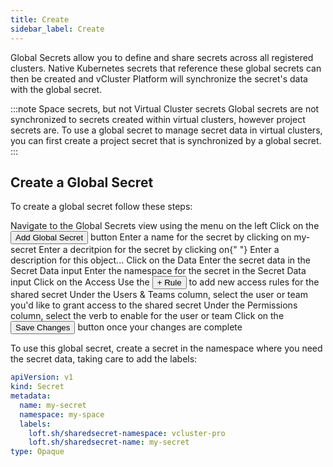 ```yaml
---
title: Create
sidebar_label: Create
---
```



Global Secrets allow you to define and share secrets across all registered clusters. Native Kubernetes secrets that reference these global secrets can then be created and vCluster Platform will synchronize the secret's data with the global secret.

:::note Space secrets, but not Virtual Cluster secrets
Global secrets are not synchronized to secrets created within virtual clusters, however project secrets are. To use a global secret to manage secret data in virtual clusters, you can first create a project secret that is synchronized by a global secret.
:::

## Create a Global Secret

To create a global secret follow these steps:

<Flow id="secret-create-global-secret">
  <Step>
    Navigate to the <NavStep>Global Secrets</NavStep> view using the menu on the
    left
  </Step>
  <Step>
    Click on the <Button>Add Global Secret</Button> button
  </Step>
  <Step>
    Enter a name for the secret by clicking on <Label>my-secret</Label>
  </Step>
  <Step>
    Enter a decritpion for the secret by clicking on{" "}
    <Label>Enter a description for this object...</Label>
  </Step>
  <Step>
    Click on the <NavStep>Data</NavStep>
  </Step>
  <Step>
    Enter the secret data in the <Label>Secret Data</Label> input
  </Step>
  <Step>
    Enter the namespace for the secret in the <Label>Secret Data</Label> input
  </Step>
  <Step>
    Click on the <NavStep>Access</NavStep>
  </Step>
  <Step>
    Use the <Button>+ Rule</Button> to add new access rules for the shared
    secret
  </Step>
  <Step>
    Under the <Label>Users & Teams</Label> column, select the user or team you'd
    like to grant access to the shared secret
  </Step>
  <Step>
    Under the <Label>Permissions</Label> column, select the verb to enable for
    the user or team
  </Step>
  <Step>
    Click on the <Button>Save Changes</Button> button once your changes are
    complete
  </Step>
</Flow>

To use this global secret, create a secret in the namespace where you need the secret data, taking care to add the labels:

```yaml
apiVersion: v1
kind: Secret
metadata:
  name: my-secret
  namespace: my-space
  labels:
    loft.sh/sharedsecret-namespace: vcluster-pro
    loft.sh/sharedsecret-name: my-secret
type: Opaque
```
